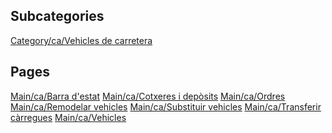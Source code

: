 
== Subcategories ==
[[Category/ca/Vehicles de carretera]]

== Pages ==
[[Main/ca/Barra d'estat]]
[[Main/ca/Cotxeres i depòsits]]
[[Main/ca/Ordres]]
[[Main/ca/Remodelar vehicles]]
[[Main/ca/Substituir vehicles]]
[[Main/ca/Transferir càrregues]]
[[Main/ca/Vehicles]]
